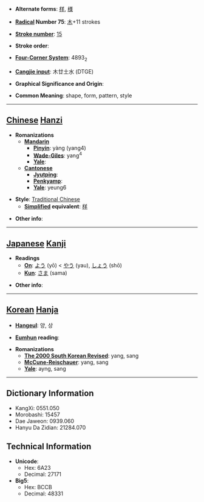 * '''Alternate forms''': [[样]], [[様]]

* '''[[Wiktionary:Chinese radical index| Radical]] Number 75''': [[Wiktionary:Chinese radical index 木|木]]+11 strokes

* '''[[Wiktionary:Chinese total strokes index|Stroke number]]''': [[Wiktionary:Chinese total strokes index 15|15]]

* '''Stroke order''': 

* '''[[Wiktionary:Chinese four corner index|Four-Corner System]]''': 4893<sub>2</sub>

* '''[[Wiktionary:Chinese Cangjie index|Cangjie input]]''': 木廿土水 (DTGE)

* '''Graphical Significance and Origin''': 

* '''Common Meaning''': shape, form, pattern, style

----

== [[Chinese]] [[Hanzi]] ==

* '''Romanizations'''
** '''[[Mandarin]]'''
*** '''[[Pinyin]]''': yàng (yang4)
*** '''[[Wade-Giles]]''': yang<sup>4</sup>
*** '''[[Yale]]''': 
** '''[[Cantonese]]'''
*** '''[[Jyutping]]''':
*** '''[[Penkyamp]]''': 
*** '''[[Yale]]''': yeung6

* '''Style''': [[Traditional Chinese]] 
** '''[[Simplified Chinese|Simplified]] equivalent''': [[样]]

* '''Other info''': 

----

== [[Japanese]] [[Kanji]] ==

* '''Readings'''
** '''[[On]]''': [[よう]] (yō) < [[やう]] (yau), [[しょう]] (shō)
** '''[[Kun]]''': [[さま]] (sama)

* '''Other info''':  

----

== [[Korean]] [[Hanja]] ==

* '''[[Hangeul]]''': 양, 상

* '''[[Eumhun]] reading''': 

* '''Romanizations'''
** '''[[The 2000 South Korean Revised Romanization|The 2000 South Korean Revised]]''': yang, sang
** '''[[McCune-Reischauer]]''': yang, sang
** '''[[Yale]]''': ayng, sang

----

== Dictionary Information ==

* KangXi: 0551.050
* Morobashi: 15457
* Dae Jaweon: 0939.060
* Hanyu Da Zidian: 21284.070

== Technical Information ==

* '''Unicode''':
** Hex: 6A23
** Decimal: 27171
* '''Big5''':
** Hex: BCCB
** Decimal: 48331